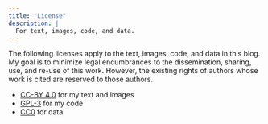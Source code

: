 ```yaml
---
title: "License"
description: |
  For text, images, code, and data.
---
```


The following licenses apply to the text, images, code, and data in this blog. My goal is to minimize legal encumbrances to the dissemination, sharing, use, and re-use of this work. However, the existing rights of authors whose work is cited are reserved to those authors.

- [CC-BY 4.0](https://creativecommons.org/licenses/by/4.0/legalcode) for my text and images  
- [GPL-3](https://www.r-project.org/Licenses/GPL-3) for my code  
- [CC0](https://wiki.creativecommons.org/wiki/CC0_use_for_data) for data  

